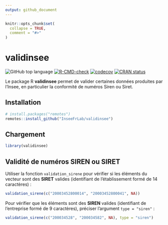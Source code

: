 ```yaml
---
output: github_document
---
```


<!-- README.md is generated from README.Rmd. Please edit that file -->

```r
knitr::opts_chunk$set(
  collapse = TRUE,
  comment = "#>"
)
```

# validinsee

<!-- badges: start -->
![GitHub top language](https://img.shields.io/github/languages/top/InseeFrLab/validinsee)
[![R-CMD-check](https://github.com/InseeFrLab/validinsee/actions/workflows/R-CMD-check.yaml/badge.svg)](https://github.com/InseeFrLab/validinsee/actions/workflows/R-CMD-check.yaml)
[![codecov](https://codecov.io/gh/InseeFrLab/validinsee/branch/main/graph/badge.svg)](https://codecov.io/gh/InseeFrLab/validinsee)
[![CRAN status](https://www.r-pkg.org/badges/version/validinsee)](https://cran.r-project.org/package=validinsee)
<!-- badges: end -->

Le package R **validinsee** permet de valider certaines données produites par
l'Insee, en particulier la conformité de numéros Siren ou Siret.

## Installation

``` r
# install.packages("remotes")
remotes::install_github("InseeFrLab/validinsee")
```

## Chargement

```r
library(validinsee)
```

## Validité de numéros SIREN ou SIRET

Utiliser la fonction `validation_sirene` pour vérifier si les éléments du
vecteur sont des **SIRET** valides (identifiant de l'établissement formé de 14
caractères) :

```r
validation_sirene(c("20003452800014", "20003452800041", NA))
```

Pour vérifier que les éléments sont des **SIREN** valides (identifiant de
l'entreprise formé de 9 caractères), préciser l'argument `type = "siren"` :

```r
validation_sirene(c("200034528", "200034582", NA), type = "siren")
```
